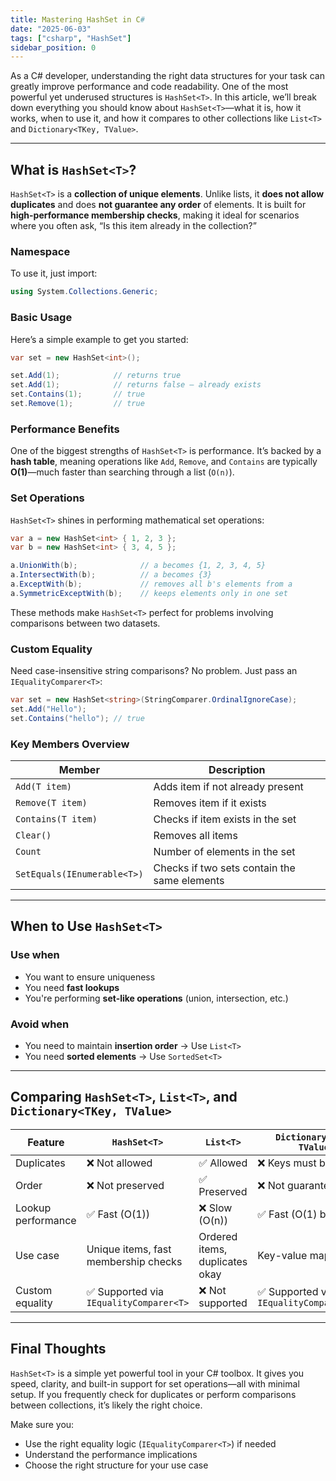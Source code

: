 ```yaml
---
title: Mastering HashSet in C#
date: "2025-06-03"
tags: ["csharp", "HashSet"]
sidebar_position: 0
---
```


As a C# developer, understanding the right data structures for your task can greatly improve performance and code readability. One of the most powerful yet underused structures is `HashSet<T>`. In this article, we’ll break down everything you should know about `HashSet<T>`—what it is, how it works, when to use it, and how it compares to other collections like `List<T>` and `Dictionary<TKey, TValue>`.

---

## What is `HashSet<T>`?

`HashSet<T>` is a **collection of unique elements**. Unlike lists, it **does not allow duplicates** and does **not guarantee any order** of elements. It is built for **high-performance membership checks**, making it ideal for scenarios where you often ask, “Is this item already in the collection?”

### Namespace

To use it, just import:

```csharp
using System.Collections.Generic;
```

### Basic Usage

Here’s a simple example to get you started:

```csharp
var set = new HashSet<int>();

set.Add(1);            // returns true
set.Add(1);            // returns false — already exists
set.Contains(1);       // true
set.Remove(1);         // true
```

### Performance Benefits

One of the biggest strengths of `HashSet<T>` is performance. It’s backed by a **hash table**, meaning operations like `Add`, `Remove`, and `Contains` are typically **O(1)**—much faster than searching through a list (`O(n)`).

### Set Operations

`HashSet<T>` shines in performing mathematical set operations:

```csharp
var a = new HashSet<int> { 1, 2, 3 };
var b = new HashSet<int> { 3, 4, 5 };

a.UnionWith(b);              // a becomes {1, 2, 3, 4, 5}
a.IntersectWith(b);          // a becomes {3}
a.ExceptWith(b);             // removes all b's elements from a
a.SymmetricExceptWith(b);    // keeps elements only in one set
```

These methods make `HashSet<T>` perfect for problems involving comparisons between two datasets.

### Custom Equality

Need case-insensitive string comparisons? No problem. Just pass an `IEqualityComparer<T>`:

```csharp
var set = new HashSet<string>(StringComparer.OrdinalIgnoreCase);
set.Add("Hello");
set.Contains("hello"); // true
```

### Key Members Overview

| Member                      | Description                                  |
| --------------------------- | -------------------------------------------- |
| `Add(T item)`               | Adds item if not already present             |
| `Remove(T item)`            | Removes item if it exists                    |
| `Contains(T item)`          | Checks if item exists in the set             |
| `Clear()`                   | Removes all items                            |
| `Count`                     | Number of elements in the set                |
| `SetEquals(IEnumerable<T>)` | Checks if two sets contain the same elements |

---

## When to Use `HashSet<T>`

### Use when

* You want to ensure uniqueness
* You need **fast lookups**
* You're performing **set-like operations** (union, intersection, etc.)

### Avoid when

* You need to maintain **insertion order** → Use `List<T>`
* You need **sorted elements** → Use `SortedSet<T>`

---

## Comparing `HashSet<T>`, `List<T>`, and `Dictionary<TKey, TValue>`

| Feature            | `HashSet<T>`                           | `List<T>`                      | `Dictionary<TKey, TValue>`                |
| ------------------ | -------------------------------------- | ------------------------------ | ----------------------------------------- |
| Duplicates         | ❌ Not allowed                          | ✅ Allowed                      | ❌ Keys must be unique                     |
| Order              | ❌ Not preserved                        | ✅ Preserved                    | ❌ Not guaranteed                          |
| Lookup performance | ✅ Fast (O(1))                          | ❌ Slow (O(n))                  | ✅ Fast (O(1) by key)                      |
| Use case           | Unique items, fast membership checks   | Ordered items, duplicates okay | Key-value mapping                         |
| Custom equality    | ✅ Supported via `IEqualityComparer<T>` | ❌ Not supported                | ✅ Supported via `IEqualityComparer<TKey>` |

---

## Final Thoughts

`HashSet<T>` is a simple yet powerful tool in your C# toolbox. It gives you speed, clarity, and built-in support for set operations—all with minimal setup. If you frequently check for duplicates or perform comparisons between collections, it’s likely the right choice.

Make sure you:

* Use the right equality logic (`IEqualityComparer<T>`) if needed
* Understand the performance implications
* Choose the right structure for your use case


<GiscusComment />